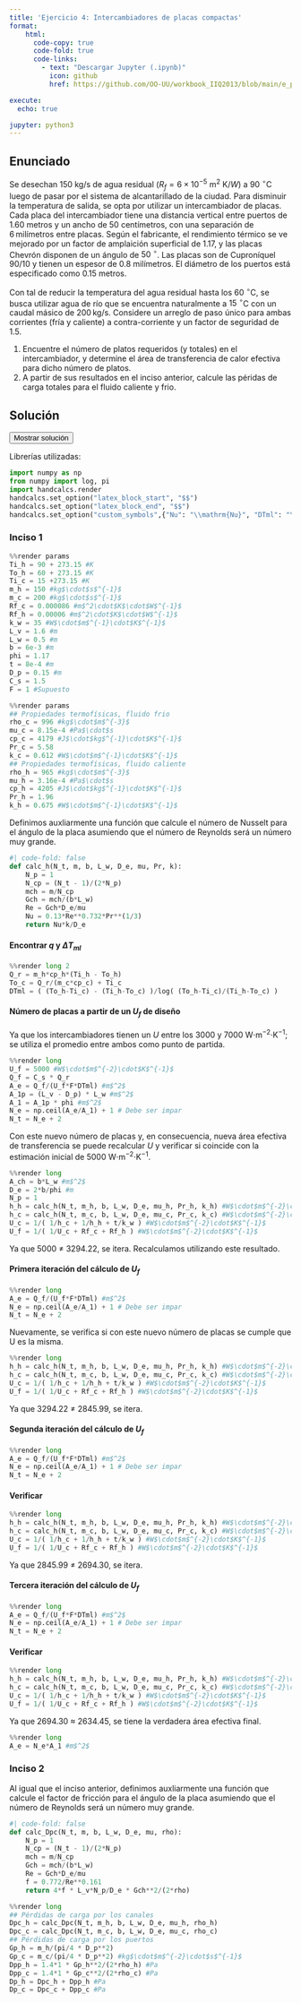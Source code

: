 ```yaml
---
title: 'Ejercicio 4: Intercambiadores de placas compactas'
format:
    html: 
      code-copy: true
      code-fold: true
      code-links: 
        - text: "Descargar Jupyter (.ipynb)"
          icon: github
          href: https://github.com/OO-UU/workbook_IIQ2013/blob/main/e_prop/07_ICC/jupyter/e07_4.ipynb

execute: 
  echo: true

jupyter: python3
---
```


## Enunciado

Se desechan $150$ kg/s de agua residual $(R_{f}=6\times10^{-5}~\mathrm{m}^2~\mathrm{K}/W)$ a $90~^\circ$C luego de pasar por el sistema de alcantarillado de la ciudad. Para disminuir la temperatura de salida, se opta por utilizar un intercambiador de placas. Cada placa del intercambiador tiene una distancia vertical entre puertos de $1.60$ metros y un ancho de $50$ centímetros, con una separación de $6$ milímetros entre placas. Según el fabricante, el rendimiento térmico se ve mejorado por un factor de amplaición superficial de $1.17$, y las placas Chevrón disponen de un ángulo de $50~^\circ$. Las placas son de Cuproníquel 90/10 y tienen un espesor de $0.8$ milímetros. El diámetro de los puertos está especificado como $0.15$ metros.

Con tal de reducir la temperatura del agua residual hasta los $60~^\circ$C, se busca utilizar agua de río que se encuentra naturalmente a $15~^\circ$C con un caudal másico de $200$ kg/s. Considere un arreglo de paso único para ambas corrientes (fría y caliente) a contra-corriente y un factor de seguridad de $1.5$.

1. Encuentre el número de platos requeridos (y totales) en el intercambiador, y determine el área de transferencia de calor efectiva para dicho número de platos.
2. A partir de sus resultados en el inciso anterior, calcule las péridas de carga totales para el fluido caliente y frio.

## Solución

<button class="btn btn-success" data-bs-toggle="collapse" href="#e07_4-sol" aria-expanded="false">Mostrar solución</button>

::: {#e07_4-sol .collapse .multi-collapse}

Librerías utilizadas:
```python
import numpy as np
from numpy import log, pi
import handcalcs.render
handcalcs.set_option("latex_block_start", "$$")
handcalcs.set_option("latex_block_end", "$$")
handcalcs.set_option("custom_symbols",{"Nu": "\\mathrm{Nu}", "DTml": "\\Delta T_{ml", "Dpp_h": "\\Delta p_{ph", "Dpc_h": "\\Delta p_{ch", "Dp_h": "\\Delta p_{h", "Dpp_c": "\\Delta p_{pc", "Dpc_c": "\\Delta p_{cc", "Dp_c": "\\Delta p_{c"})
```

### Inciso 1

```python
%%render params
Ti_h = 90 + 273.15 #K
To_h = 60 + 273.15 #K
Ti_c = 15 +273.15 #K
m_h = 150 #kg$\cdot$s$^{-1}$
m_c = 200 #kg$\cdot$s$^{-1}$
Rf_c = 0.000086 #m$^2\cdot$K$\cdot$W$^{-1}$
Rf_h = 0.00006 #m$^2\cdot$K$\cdot$W$^{-1}$
k_w = 35 #W$\cdot$m$^{-1}\cdot$K$^{-1}$
L_v = 1.6 #m
L_w = 0.5 #m
b = 6e-3 #m
phi = 1.17
t = 8e-4 #m
D_p = 0.15 #m
C_s = 1.5
F = 1 #Supuesto
```

```python
%%render params
## Propiedades termofísicas, fluido frio
rho_c = 996 #kg$\cdot$m$^{-3}$
mu_c = 8.15e-4 #Pa$\cdot$s
cp_c = 4179 #J$\cdot$kg$^{-1}\cdot$K$^{-1}$
Pr_c = 5.58
k_c = 0.612 #W$\cdot$m$^{-1}\cdot$K$^{-1}$ 
## Propiedades termofísicas, fluido caliente
rho_h = 965 #kg$\cdot$m$^{-3}$
mu_h = 3.16e-4 #Pa$\cdot$s
cp_h = 4205 #J$\cdot$kg$^{-1}\cdot$K$^{-1}$
Pr_h = 1.96
k_h = 0.675 #W$\cdot$m$^{-1}\cdot$K$^{-1}$ 
```

Definimos auxliarmente una función que calcule el número de Nusselt para el ángulo de la placa asumiendo que el número de Reynolds será un número muy grande.

```python
#| code-fold: false
def calc_h(N_t, m, b, L_w, D_e, mu, Pr, k):
    N_p = 1
    N_cp = (N_t - 1)/(2*N_p)
    mch = m/N_cp
    Gch = mch/(b*L_w)
    Re = Gch*D_e/mu
    Nu = 0.13*Re**0.732*Pr**(1/3)
    return Nu*k/D_e
```

#### Encontrar $q$ y $\Delta T_{ml}$

```python
%%render long 2
Q_r = m_h*cp_h*(Ti_h - To_h)
To_c = Q_r/(m_c*cp_c) + Ti_c
DTml = ( (To_h-Ti_c) - (Ti_h-To_c) )/log( (To_h-Ti_c)/(Ti_h-To_c) )
```

#### Número de placas a partir de un $U_f$ de diseño

Ya que los intercambiadores tienen un $U$ entre los 3000 y 7000 W$\cdot$m$^{-2}\cdot$K$^{-1}$; se utiliza el promedio entre ambos como punto de partida.

```python
%%render long
U_f = 5000 #W$\cdot$m$^{-2}\cdot$K$^{-1}$
Q_f = C_s * Q_r
A_e = Q_f/(U_f*F*DTml) #m$^2$
A_1p = (L_v - D_p) * L_w #m$^2$
A_1 = A_1p * phi #m$^2$
N_e = np.ceil(A_e/A_1) + 1 # Debe ser impar
N_t = N_e + 2
```

Con este nuevo número de placas y, en consecuencia, nueva área efectiva de transferencia se puede recalcular $U$ y verificar si coincide con la estimación inicial de 5000 W$\cdot$m$^{-2}\cdot$K$^{-1}$.

```python
%%render long
A_ch = b*L_w #m$^2$
D_e = 2*b/phi #m
N_p = 1
h_h = calc_h(N_t, m_h, b, L_w, D_e, mu_h, Pr_h, k_h) #W$\cdot$m$^{-2}\cdot$K$^{-1}$
h_c = calc_h(N_t, m_c, b, L_w, D_e, mu_c, Pr_c, k_c) #W$\cdot$m$^{-2}\cdot$K$^{-1}$
U_c = 1/( 1/h_c + 1/h_h + t/k_w ) #W$\cdot$m$^{-2}\cdot$K$^{-1}$
U_f = 1/( 1/U_c + Rf_c + Rf_h ) #W$\cdot$m$^{-2}\cdot$K$^{-1}$
```

Ya que 5000 $\neq$ 3294.22, se itera. Recalculamos utilizando este resultado.

#### Primera iteración del cálculo de $U_f$

```python
%%render long
A_e = Q_f/(U_f*F*DTml) #m$^2$
N_e = np.ceil(A_e/A_1) + 1 # Debe ser impar
N_t = N_e + 2
```

Nuevamente, se verifica si con este nuevo número de placas se cumple que U es la misma.

```python
%%render long
h_h = calc_h(N_t, m_h, b, L_w, D_e, mu_h, Pr_h, k_h) #W$\cdot$m$^{-2}\cdot$K$^{-1}$
h_c = calc_h(N_t, m_c, b, L_w, D_e, mu_c, Pr_c, k_c) #W$\cdot$m$^{-2}\cdot$K$^{-1}$
U_c = 1/( 1/h_c + 1/h_h + t/k_w ) #W$\cdot$m$^{-2}\cdot$K$^{-1}$
U_f = 1/( 1/U_c + Rf_c + Rf_h ) #W$\cdot$m$^{-2}\cdot$K$^{-1}$
```

Ya que 3294.22 $\neq$ 2845.99, se itera.

#### Segunda iteración del cálculo de $U_f$

```python
%%render long
A_e = Q_f/(U_f*F*DTml) #m$^2$
N_e = np.ceil(A_e/A_1) + 1 # Debe ser impar
N_t = N_e + 2
```

#### Verificar

```python
%%render long
h_h = calc_h(N_t, m_h, b, L_w, D_e, mu_h, Pr_h, k_h) #W$\cdot$m$^{-2}\cdot$K$^{-1}$
h_c = calc_h(N_t, m_c, b, L_w, D_e, mu_c, Pr_c, k_c) #W$\cdot$m$^{-2}\cdot$K$^{-1}$
U_c = 1/( 1/h_c + 1/h_h + t/k_w ) #W$\cdot$m$^{-2}\cdot$K$^{-1}$
U_f = 1/( 1/U_c + Rf_c + Rf_h ) #W$\cdot$m$^{-2}\cdot$K$^{-1}$
```

Ya que 2845.99 $\neq$ 2694.30, se itera.

#### Tercera iteración del cálculo de $U_f$

```python
%%render long
A_e = Q_f/(U_f*F*DTml) #m$^2$
N_e = np.ceil(A_e/A_1) + 1 # Debe ser impar
N_t = N_e + 2
```

#### Verificar

```python
%%render long
h_h = calc_h(N_t, m_h, b, L_w, D_e, mu_h, Pr_h, k_h) #W$\cdot$m$^{-2}\cdot$K$^{-1}$
h_c = calc_h(N_t, m_c, b, L_w, D_e, mu_c, Pr_c, k_c) #W$\cdot$m$^{-2}\cdot$K$^{-1}$
U_c = 1/( 1/h_c + 1/h_h + t/k_w ) #W$\cdot$m$^{-2}\cdot$K$^{-1}$
U_f = 1/( 1/U_c + Rf_c + Rf_h ) #W$\cdot$m$^{-2}\cdot$K$^{-1}$
```

Ya que 2694.30 $\approx$ 2634.45, se tiene la verdadera área efectiva final.

```python
%%render long
A_e = N_e*A_1 #m$^2$
```

### Inciso 2

Al igual que el inciso anterior, definimos auxliarmente una función que calcule el factor de fricción para el ángulo de la placa asumiendo que el número de Reynolds será un número muy grande.

```python
#| code-fold: false
def calc_Dpc(N_t, m, b, L_w, D_e, mu, rho):
    N_p = 1
    N_cp = (N_t - 1)/(2*N_p)
    mch = m/N_cp
    Gch = mch/(b*L_w)
    Re = Gch*D_e/mu
    f = 0.772/Re**0.161
    return 4*f * L_v*N_p/D_e * Gch**2/(2*rho)
```

```python
%%render long
## Pérdidas de carga por los canales
Dpc_h = calc_Dpc(N_t, m_h, b, L_w, D_e, mu_h, rho_h)
Dpc_c = calc_Dpc(N_t, m_c, b, L_w, D_e, mu_c, rho_c)
## Pérdidas de carga por los puertos
Gp_h = m_h/(pi/4 * D_p**2)
Gp_c = m_c/(pi/4 * D_p**2) #kg$\cdot$m$^{-2}\cdot$s$^{-1}$
Dpp_h = 1.4*1 * Gp_h**2/(2*rho_h) #Pa
Dpp_c = 1.4*1 * Gp_c**2/(2*rho_c) #Pa
Dp_h = Dpc_h + Dpp_h #Pa
Dp_c = Dpc_c + Dpp_c #Pa
```

:::